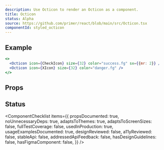```yaml
---
description: Use Octicon to render an Octicon as a component.
title: Octicon
status: Alpha
source: https://github.com/primer/react/blob/main/src/Octicon.tsx
componentId: styled_octicon
---
```



## Example

```jsx live
<>
  <Octicon icon={CheckIcon} size={32} color="success.fg" sx={{mr: 2}} />
  <Octicon icon={XIcon} size={32} color="danger.fg" />
</>
```

## Props

<ComponentProps data={data} />

## Status

<ComponentChecklist
  items={{
    propsDocumented: true,
    noUnnecessaryDeps: true,
    adaptsToThemes: true,
    adaptsToScreenSizes: false,
    fullTestCoverage: false,
    usedInProduction: true,
    usageExamplesDocumented: true,
    designReviewed: false,
    a11yReviewed: false,
    stableApi: false,
    addressedApiFeedback: false,
    hasDesignGuidelines: false,
    hasFigmaComponent: false,
  }}
/>
